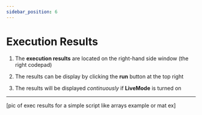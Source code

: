 ```yaml
---
sidebar_position: 6
---
```




# Execution Results


1. The **execution results** are located on the right-hand side window (the right codepad)

2. The results can be display by clicking the **run** button at the top right

3. The results will be displayed *continuously* if **LiveMode** is turned on

---

[pic of exec results for a simple script like arrays example or mat ex]